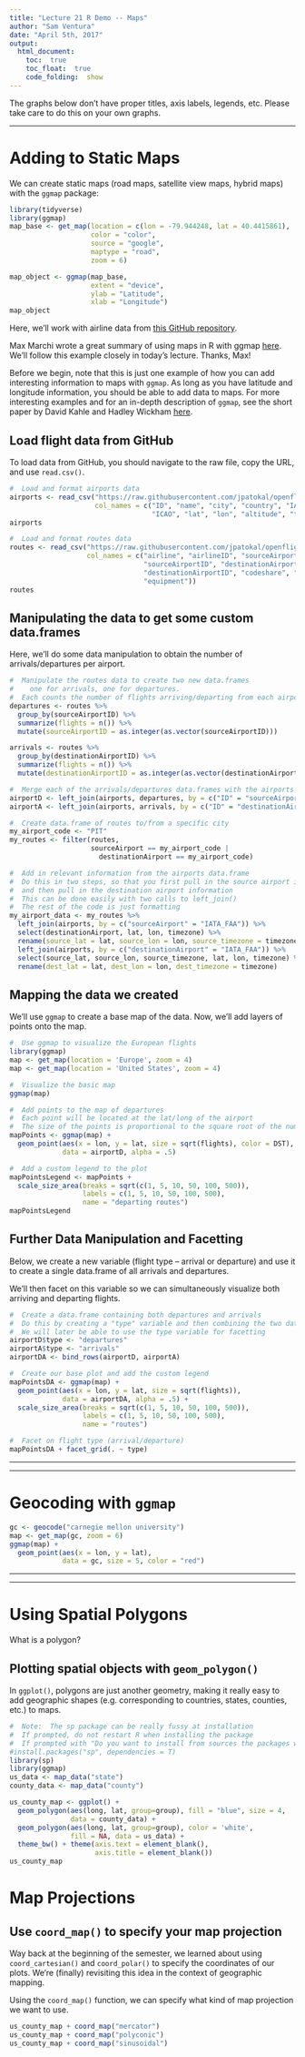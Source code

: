```yaml
---
title: "Lecture 21 R Demo -- Maps"
author: "Sam Ventura"
date: "April 5th, 2017"
output: 
  html_document:
    toc:  true
    toc_float:  true
    code_folding:  show
---
```



The graphs below don't have proper titles, axis labels, legends, etc.  Please take care to do this on your own graphs.

***


#  Adding to Static Maps

We can create static maps (road maps, satellite view maps, hybrid maps) with the `ggmap` package:

```r
library(tidyverse)
library(ggmap)
map_base <- get_map(location = c(lon = -79.944248, lat = 40.4415861),
                    color = "color",
                    source = "google",
                    maptype = "road",
                    zoom = 6)

map_object <- ggmap(map_base,
                    extent = "device",
                    ylab = "Latitude",
                    xlab = "Longitude")
map_object
```


Here, we'll work with airline data from [this GitHub repository](https://github.com/jpatokal/openflights).

Max Marchi wrote a great summary of using maps in R with ggmap [here](http://www.milanor.net/blog/maps-in-r-plotting-data-points-on-a-map/).  We'll follow this example closely in today's lecture.  Thanks, Max!

Before we begin, note that this is just one example of how you can add interesting information to maps with `ggmap`.  As long as you have latitude and longitude information, you should be able to add data to maps.  For more interesting examples and for an in-depth description of `ggmap`, see the short paper by David Kahle and Hadley Wickham [here](http://stat405.had.co.nz/ggmap.pdf).


##  Load flight data from GitHub

To load data from GitHub, you should navigate to the raw file, copy the URL, and use `read.csv()`.

```r
#  Load and format airports data
airports <- read_csv("https://raw.githubusercontent.com/jpatokal/openflights/master/data/airports.dat",
                     col_names = c("ID", "name", "city", "country", "IATA_FAA", 
                                   "ICAO", "lat", "lon", "altitude", "timezone", "DST"))
airports

#  Load and format routes data
routes <- read_csv("https://raw.githubusercontent.com/jpatokal/openflights/master/data/routes.dat",
                   col_names = c("airline", "airlineID", "sourceAirport", 
                                 "sourceAirportID", "destinationAirport", 
                                 "destinationAirportID", "codeshare", "stops",
                                 "equipment"))
routes
```


##  Manipulating the data to get some custom data.frames

Here, we'll do some data manipulation to obtain the number of arrivals/departures per airport.

```r
#  Manipulate the routes data to create two new data.frames
#    one for arrivals, one for departures.  
#  Each counts the number of flights arriving/departing from each airport.
departures <- routes %>%
  group_by(sourceAirportID) %>%
  summarize(flights = n()) %>%
  mutate(sourceAirportID = as.integer(as.vector(sourceAirportID)))

arrivals <- routes %>%
  group_by(destinationAirportID) %>%
  summarize(flights = n()) %>%
  mutate(destinationAirportID = as.integer(as.vector(destinationAirportID)))

#  Merge each of the arrivals/departures data.frames with the airports data.frame above
airportD <- left_join(airports, departures, by = c("ID" = "sourceAirportID"))
airportA <- left_join(airports, arrivals, by = c("ID" = "destinationAirportID"))

#  Create data.frame of routes to/from a specific city
my_airport_code <- "PIT"
my_routes <- filter(routes, 
                    sourceAirport == my_airport_code | 
                      destinationAirport == my_airport_code)

#  Add in relevant information from the airports data.frame
#  Do this in two steps, so that you first pull in the source airport information
#  and then pull in the destination airport information
#  This can be done easily with two calls to left_join()
#  The rest of the code is just formatting
my_airport_data <- my_routes %>%
  left_join(airports, by = c("sourceAirport" = "IATA_FAA")) %>%
  select(destinationAirport, lat, lon, timezone) %>%
  rename(source_lat = lat, source_lon = lon, source_timezone = timezone) %>%
  left_join(airports, by = c("destinationAirport" = "IATA_FAA")) %>%
  select(source_lat, source_lon, source_timezone, lat, lon, timezone) %>%
  rename(dest_lat = lat, dest_lon = lon, dest_timezone = timezone)
```


##  Mapping the data we created

We'll use `ggmap` to create a base map of the data.  Now, we'll add layers of points onto the map.

```r
#  Use ggmap to visualize the European flights
library(ggmap)
map <- get_map(location = 'Europe', zoom = 4)
map <- get_map(location = 'United States', zoom = 4)

#  Visualize the basic map
ggmap(map)

#  Add points to the map of departures
#  Each point will be located at the lat/long of the airport
#  The size of the points is proportional to the square root of the number of flights at that airport
mapPoints <- ggmap(map) +
  geom_point(aes(x = lon, y = lat, size = sqrt(flights), color = DST), 
             data = airportD, alpha = .5)

#  Add a custom legend to the plot
mapPointsLegend <- mapPoints +
  scale_size_area(breaks = sqrt(c(1, 5, 10, 50, 100, 500)), 
                  labels = c(1, 5, 10, 50, 100, 500), 
                  name = "departing routes")
mapPointsLegend
```


##  Further Data Manipulation and Facetting

Below, we create a new variable (flight type -- arrival or departure) and use it to create a single data.frame of all arrivals and departures.

We'll then facet on this variable so we can simultaneously visualize both arriving and departing flights.

```r
#  Create a data.frame containing both departures and arrivals
#  Do this by creating a "type" variable and then combining the two data.frames
#  We will later be able to use the type variable for facetting
airportD$type <- "departures"
airportA$type <- "arrivals"
airportDA <- bind_rows(airportD, airportA)

#  Create our base plot and add the custom legend
mapPointsDA <- ggmap(map) +
  geom_point(aes(x = lon, y = lat, size = sqrt(flights)), 
             data = airportDA, alpha = .5) +
  scale_size_area(breaks = sqrt(c(1, 5, 10, 50, 100, 500)), 
                  labels = c(1, 5, 10, 50, 100, 500), 
                  name = "routes")

#  Facet on flight type (arrival/departure)
mapPointsDA + facet_grid(. ~ type)
```



***
***


#  Geocoding with `ggmap`

```r
gc <- geocode("carnegie mellon university")
map <- get_map(gc, zoom = 6)
ggmap(map) + 
  geom_point(aes(x = lon, y = lat), 
             data = gc, size = 5, color = "red")
```


***
***


#  Using Spatial Polygons

What is a polygon?


##  Plotting spatial objects with `geom_polygon()`

In `ggplot()`, polygons are just another geometry, making it really easy to add geographic shapes (e.g. corresponding to countries, states, counties, etc.) to maps.

```r
#  Note:  The sp package can be really fussy at installation
#  If prompted, do not restart R when installing the package
#  If prompted with "Do you want to install from sources the packages which need compilation?", type 'n'
#install.packages("sp", dependencies = T)
library(sp)
library(ggmap)
us_data <- map_data("state")
county_data <- map_data("county")

us_county_map <- ggplot() + 
  geom_polygon(aes(long, lat, group=group), fill = "blue", size = 4, 
               data = county_data) + 
  geom_polygon(aes(long, lat, group=group), color = 'white',
               fill = NA, data = us_data) + 
  theme_bw() + theme(axis.text = element_blank(), 
                     axis.title = element_blank())
us_county_map
```


#  Map Projections

##  Use `coord_map()` to specify your map projection

Way back at the beginning of the semester, we learned about using `coord_cartesian()` and `coord_polar()` to specify the coordinates of our plots.  We're (finally) revisiting this idea in the context of geographic mapping.

Using the `coord_map()` function, we can specify what kind of map projection we want to use.

```r
us_county_map + coord_map("mercator") 
us_county_map + coord_map("polyconic") 
us_county_map + coord_map("sinusoidal") 
```


